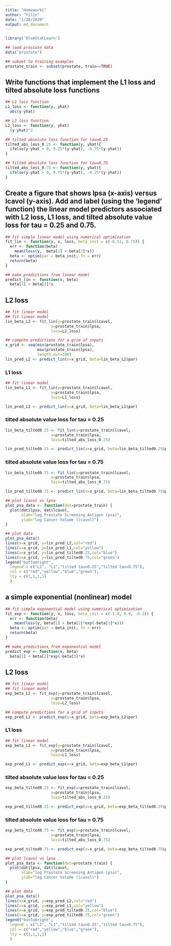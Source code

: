 ```yaml
---
title: "Homework1"
author: "Yilin"
date: "1/20/2020"
output: md_document
---
```


```r
library('ElemStatLearn')
```


```r
## load prostate data
data("prostate")
```

```r
## subset to training examples
prostate_train <- subset(prostate, train==TRUE)
```

## Write functions that implement the L1 loss and tilted absolute loss functions

```r
## L1 loss function
L1_loss <- function(y, yhat)
  abs(y-yhat)
```

```r
## L2 loss function
L2_loss <- function(y, yhat)
  (y-yhat)^2
```

```r
## tilted absolute loss function for tau=0.25
tilted_abs_loss_0.25 <- function(y, yhat){
  ifelse(y-yhat > 0, 0.25*(y-yhat), -0.75*(y-yhat))
}
```

```r
## tilted absolute loss function for tau=0.75
tilted_abs_loss_0.75 <- function(y, yhat){
  ifelse(y-yhat > 0, 0.75*(y-yhat), -0.25*(y-yhat))
}
```

## Create a figure that shows lpsa (x-axis) versus lcavol (y-axis). Add and label (using the 'legend' function) the linear model predictors associated with L2 loss, L1 loss, and tilted absolute value loss for tau = 0.25 and 0.75.

```r
## fit simple linear model using numerical optimization
fit_lin <- function(y, x, loss, beta_init = c(-0.51, 0.75)) {
  err <- function(beta)
    mean(loss(y,  beta[1] + beta[2]*x))
  beta <- optim(par = beta_init, fn = err)
  return(beta)
}
```

```r
## make predictions from linear model
predict_lin <- function(x, beta)
  beta[1] + beta[2]*x
```

## L2 loss
```r
## fit linear model
## fit linear model
lin_beta_L2 <- fit_lin(y=prostate_train$lcavol,
                    x=prostate_train$lpsa,
                    loss=L2_loss)
```

```r
## compute predictions for a grid of inputs
x_grid <- seq(min(prostate_train$lpsa),
              max(prostate_train$lpsa),
              length.out=100)
lin_pred_L2 <- predict_lin(x=x_grid, beta=lin_beta_L2$par)
```


### L1 loss
```r
## fit linear model
lin_beta_L1 <- fit_lin(y=prostate_train$lcavol,
                    x=prostate_train$lpsa,
                    loss=L1_loss)
```

```r
lin_pred_L1 <- predict_lin(x=x_grid, beta=lin_beta_L1$par)
```

### tilted absolute value loss for tau = 0.25
```r
lin_beta_tilted0.25 <- fit_lin(y=prostate_train$lcavol,
                    x=prostate_train$lpsa,
                    loss=tilted_abs_loss_0.25)
```

```r
lin_pred_tilted0.25 <- predict_lin(x=x_grid, beta=lin_beta_tilted0.25$par)
```

### tilted absolute value loss for tau = 0.75
```r
lin_beta_tilted0.75 <- fit_lin(y=prostate_train$lcavol,
                    x=prostate_train$lpsa,
                    loss=tilted_abs_loss_0.75)
```

```r
lin_pred_tilted0.75 <- predict_lin(x=x_grid, beta=lin_beta_tilted0.75$par)
```

```r
## plot lcavol vs lpsa
plot_psa_data <- function(dat=prostate_train) {
  plot(dat$lpsa, dat$lcavol,
       xlab="log Prostate Screening Antigen (psa)",
       ylab="log Cancer Volume (lcavol)")
}
```

```r
## plot data
plot_psa_data()
lines(x=x_grid, y=lin_pred_L2,col="red")
lines(x=x_grid, y=lin_pred_L1,col="yellow")
lines(x=x_grid, y=lin_pred_tilted0.25,col="blue")
lines(x=x_grid, y=lin_pred_tilted0.75,col="green")
legend("bottomright", 
  legend = c("L2", "L1","tilted tau=0.25","tilted tau=0.75"), 
  col = c("red","yellow","blue","green"), 
  lty = c(1,1,1,1)
  )
```

## a simple exponential (nonlinear) model 

```r
## fit simple exponential model using numerical optimization
fit_exp <- function(y, x, loss, beta_init = c(-1.0, 0.0, -0.3)) {
  err <- function(beta)
    mean(loss(y, beta[1] + beta[2]*exp(-beta[3]*x)))
  beta <- optim(par = beta_init, fn = err)
  return(beta)
}
```

```r
## make predictions from exponential model
predict_exp <- function(x, beta)
  beta[1] + beta[2]*exp(-beta[3]*x)
```

## L2 loss
```r
## fit linear model
## fit linear model
exp_beta_L2 <- fit_exp(y=prostate_train$lcavol,
                    x=prostate_train$lpsa,
                    loss=L2_loss)
```

```r
## compute predictions for a grid of inputs
exp_pred_L2 <- predict_exp(x=x_grid, beta=exp_beta_L2$par)
```


### L1 loss
```r
## fit linear model
exp_beta_L1 <- fit_exp(y=prostate_train$lcavol,
                    x=prostate_train$lpsa,
                    loss=L1_loss)
```

```r
exp_pred_L1 <- predict_exp(x=x_grid, beta=exp_beta_L1$par)
```

### tilted absolute value loss for tau = 0.25
```r
exp_beta_tilted0.25 <- fit_exp(y=prostate_train$lcavol,
                    x=prostate_train$lpsa,
                    loss=tilted_abs_loss_0.25)
```

```r
exp_pred_tilted0.25 <- predict_exp(x=x_grid, beta=exp_beta_tilted0.25$par)
```

### tilted absolute value loss for tau = 0.75
```r
exp_beta_tilted0.75 <- fit_exp(y=prostate_train$lcavol,
                    x=prostate_train$lpsa,
                    loss=tilted_abs_loss_0.75)
```

```r
exp_pred_tilted0.75 <- predict_exp(x=x_grid, beta=exp_beta_tilted0.75$par)
```

```r
## plot lcavol vs lpsa
plot_psa_data <- function(dat=prostate_train) {
  plot(dat$lpsa, dat$lcavol,
       xlab="log Prostate Screening Antigen (psa)",
       ylab="log Cancer Volume (lcavol)")
}
```

```r
## plot data
plot_psa_data()
lines(x=x_grid, y=exp_pred_L2,col="red")
lines(x=x_grid, y=exp_pred_L1,col="yellow")
lines(x=x_grid, y=exp_pred_tilted0.25,col="blue")
lines(x=x_grid, y=exp_pred_tilted0.75,col="green")
legend("bottomright", 
  legend = c("L2", "L1","tilted tau=0.25","tilted tau=0.75"), 
  col = c("red","yellow","blue","green"), 
  lty = c(1,1,1,1)
  )
```
